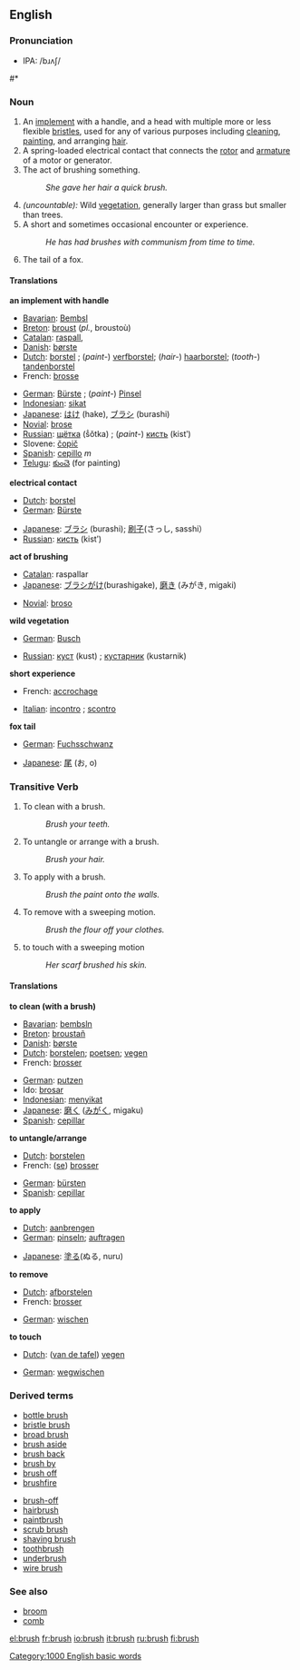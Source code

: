 ==English==

===Pronunciation===
*IPA: /bɹʌʃ/
#*{{audio|en-us-brush.ogg|Audio (US)}}

===Noun===
{{en-noun-reg-es}}

#<!--DefN-A--> An [[implement]] with a handle, and a head with multiple more or less flexible [[bristle]]s, used for any of various purposes including [[clean]]ing, [[paint]]ing, and arranging [[hair]].
#<!--DefN-B--> A spring-loaded electrical contact that connects the [[rotor]] and [[armature]] of a motor or generator.
#<!--DefN-C--> The act of brushing something.
#: ''She gave her hair a quick brush.''
#<!--DefN-D--> ''(uncountable):'' Wild [[vegetation]], generally larger than grass but smaller than trees.
#<!--DefN-E--> A short and sometimes occasional encounter or experience.
#: ''He has had brushes with communism from time to time.''
#<!--DefN-F--> The tail of a fox.

====Translations====
<!--DefN-A-->'''an implement with handle'''
{{top}}
*[[Bavarian]]: [[Bembsl]] {{m}}
*[[w:Breton language|Breton]]: [[broust]] {{m}} (''pl.'', broustoù)
*[[w:Catalan language|Catalan]]: [[raspall]], {{m}}
*[[w:Danish language|Danish]]: [[børste]] {{c}}
*[[w:Dutch language|Dutch]]: [[borstel]] {{m}}; (''paint-'') [[verfborstel]]; (''hair-'') [[haarborstel]]; (''tooth-'') [[tandenborstel]]
*French: [[brosse]] {{f}}
{{mid}}
*[[w:German language|German]]: [[Bürste]] {{f}}; (''paint-'') [[Pinsel]] {{m}}
*[[w:Indonesian language|Indonesian]]: [[sikat]]
*[[w:Japanese language|Japanese]]: [[はけ]] (hake), [[ブラシ]] (burashi)
*[[Novial]]: [[brose]]
*[[w:Russian language|Russian]]: [[щётка]] (ṧǒtka) {{f}}; (''paint-'') [[кисть]] (kistʹ) {{f}}
*Slovene: [[čopič]] {{m}}
*[[w:Spanish language|Spanish]]: [[cepillo]] ''m''
*[[Telugu]]: [[కుంచె]] (for painting)
{{bottom}}

<!--DefN-B-->'''electrical contact'''
{{top}}
*[[w:Dutch language|Dutch]]: [[borstel]] {{m}}
*[[w:German language|German]]: [[Bürste]] {{f}}
{{mid}}
*[[w:Japanese language|Japanese]]: [[ブラシ]] (burashi); [[刷子]](さっし, sasshi）
*[[w:Russian language|Russian]]: [[кисть]] (kistʹ) {{f}}
{{bottom}}

<!--DefN-C-->'''act of brushing'''
{{top}}
*[[w:Catalan language|Catalan]]: raspallar
*[[w:Japanese language|Japanese]]: [[ブラシがけ]](burashigake), [[磨き]] (みがき, migaki) 
{{mid}}
*[[Novial]]: [[broso]]
{{bottom}}

<!--DefN-D-->'''wild vegetation'''
{{top}}
*[[w:German language|German]]: [[Busch]] {{n}}
{{mid}}
*[[w:Russian language|Russian]]: [[куст]] (kust) {{m}}; [[кустарник]] (kustarnik) {{m}}
{{bottom}}

<!--DefN-E-->'''short experience'''
{{top}}
*French: [[accrochage]] {{m}}
{{mid}}
*[[w:Italian language|Italian]]: [[incontro]] {{m}}; [[scontro]] {{m}}
{{bottom}}

<!--DefN-F-->'''fox tail'''
{{top}}
*[[w:German language|German]]: [[Fuchsschwanz]] {{m}}
{{mid}}
*[[w:Japanese language|Japanese]]: [[尾]] (お, o)
{{bottom}}

===Transitive Verb===
{{en-infl-reg-sibilant|bru|sh|}}

#<!--DefTV-A-->To clean with a brush.
#: ''Brush your teeth.''
#<!--DefTV-B-->To untangle or arrange with a brush.
#: ''Brush your hair.''
#<!--DefTV-C-->To apply with a brush.
#: ''Brush the paint onto the walls.''
#<!--DefTV-D-->To remove with a sweeping motion.
#: ''Brush the flour off your clothes.''
#<!--DefTV-E-->to touch with a sweeping motion
#: ''Her scarf brushed his skin.''

====Translations====
<!--DefTV-A-->'''to clean (with a brush)'''
{{top}}
*[[Bavarian]]: [[bembsln]]
*[[w:Breton language|Breton]]: [[broustañ]]
*[[w:Danish language|Danish]]: [[børste]]
*[[w:Dutch language|Dutch]]: [[borstelen]]; [[poetsen]]; [[vegen]]
*French: [[brosser]]
{{mid}}
*[[w:German language|German]]: [[putzen]]
*Ido: [[brosar]]
*[[w:Indonesian language|Indonesian]]: [[sikat|menyikat]]
*[[w:Japanese language|Japanese]]: [[磨く]] ([[みがく]], migaku) 
*[[w:Spanish language|Spanish]]: [[cepillar]]
{{bottom}}

<!--DefTV-B-->'''to untangle/arrange'''
{{top}}
*[[w:Dutch language|Dutch]]: [[borstelen]]
*French: ([[se brosser|se]]) [[se brosser|brosser]]
{{mid}}
*[[w:German language|German]]: [[bürsten]]
*[[w:Spanish language|Spanish]]: [[cepillar]]
{{bottom}}

<!--DefTV-C-->'''to apply'''
{{top}}
*[[w:Dutch language|Dutch]]: [[aanbrengen]]
*[[w:German language|German]]: [[pinseln]]; [[auftragen]]
{{mid}}
*[[w:Japanese language|Japanese]]: [[塗る]](ぬる, nuru)
{{bottom}}

<!--DefTV-D-->'''to remove'''
{{top}}
*[[w:Dutch language|Dutch]]: [[afborstelen]]
*French: [[brosser]]
{{mid}}
*[[w:German language|German]]: [[wischen]]
{{bottom}}

<!--DefTV-E-->'''to touch'''
{{top}}
*[[w:Dutch language|Dutch]]: ([[van de tafel vegen|van de tafel]]) [[vegen]]
{{mid}}
*[[w:German language|German]]: [[wegwischen]]
{{bottom}}

===Derived terms===
{{top}}
*[[bottle brush]]
*[[bristle brush]]
*[[broad brush]]
*[[brush aside]]
*[[brush back]]
*[[brush by]]
*[[brush off]]
*[[brushfire]]
{{mid}}
*[[brush-off]]
*[[hairbrush]]
*[[paintbrush]]
*[[scrub brush]]
*[[shaving brush]]
*[[toothbrush]]
*[[underbrush]]
*[[wire brush]]
{{bottom}}

===See also===
*[[broom]]
*[[comb]]

[[Category:1000 English basic words]]

[[el:brush]]
[[fr:brush]]
[[io:brush]]
[[it:brush]]
[[ru:brush]]
[[fi:brush]]
